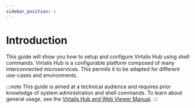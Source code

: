 ```yaml
---
sidebar_position: 1
---
```


# Introduction

This guide will show you how to setup and configure Virtalis Hub using shell commands. Virtalis Hub is a configurable platform composed of many interconnected microservices. This permits it to be adapted for different use-cases and environments.

:::note
This guide is aimed at a technical audience and requires prior knowledge of system administration and shell commands. To learn about general usage, see the [Virtalis Hub and Web Viewer Manual](../virtalis-hub-and-web-viewer/introduction.mdx).
:::
